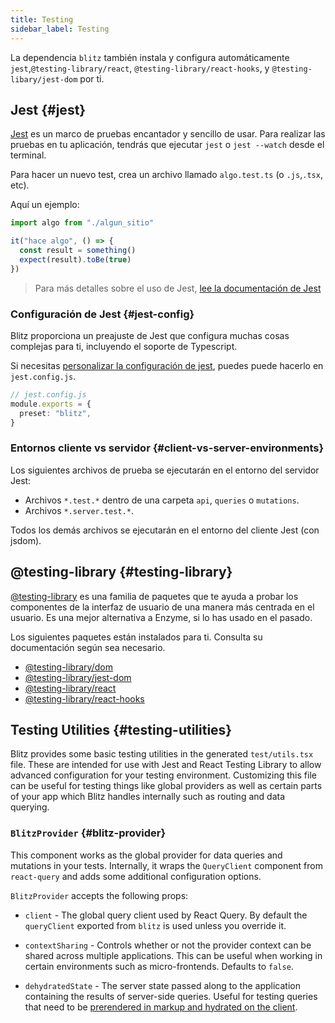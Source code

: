 ```yaml
---
title: Testing
sidebar_label: Testing
---
```


La dependencia `blitz` también instala y configura automáticamente `jest`,`@testing-library/react`, `@testing-library/react-hooks`, y
`@testing-libary/jest-dom` por ti.

## Jest {#jest}

[Jest](https://jestjs.io/) es un marco de pruebas encantador y sencillo
de usar. Para realizar las pruebas en tu aplicación, tendrás que ejecutar `jest` o `jest --watch` desde el terminal.

Para hacer un nuevo test, crea un archivo llamado `algo.test.ts` (o `.js`,`.tsx`, etc). 

Aquí un ejemplo:

```ts
import algo from "./algun_sitio"

it("hace algo", () => {
  const result = something()
  expect(result).toBe(true)
})
```

> Para más detalles sobre el uso de Jest,
> [lee la documentación de Jest](https://jestjs.io/es-ES/docs/using-matchers)

### Configuración de Jest {#jest-config}

Blitz proporciona un preajuste de Jest que configura muchas cosas complejas para ti, incluyendo el soporte de Typescript.

Si necesitas
[personalizar la configuración de jest](https://jestjs.io/docs/en/configuration), puedes
puede hacerlo en `jest.config.js`.

```ts
// jest.config.js
module.exports = {
  preset: "blitz",
}
```

### Entornos cliente vs servidor {#client-vs-server-environments}

Los siguientes archivos de prueba se ejecutarán en el entorno del servidor Jest:

- Archivos `*.test.*` dentro de una carpeta `api`, `queries` o `mutations`.
- Archivos `*.server.test.*`.

Todos los demás archivos se ejecutarán en el entorno del cliente Jest (con jsdom).

## @testing-library {#testing-library}

[@testing-library](https://testing-library.com/docs/) es una familia de
paquetes que te ayuda a probar los componentes de la interfaz de usuario de una manera más centrada en el usuario. Es una mejor
alternativa a Enzyme, si lo has usado en el pasado.

Los siguientes paquetes están instalados para ti. Consulta su documentación según sea necesario.

- [@testing-library/dom](https://testing-library.com/docs/dom-testing-library/intro)
- [@testing-library/jest-dom](https://testing-library.com/docs/ecosystem-jest-dom)
- [@testing-library/react](https://testing-library.com/docs/react-testing-library/intro)
- [@testing-library/react-hooks](https://react-hooks-testing-library.com/)

## Testing Utilities {#testing-utilities}

Blitz provides some basic testing utilities in the generated
`test/utils.tsx` file. These are intended for use with Jest and React
Testing Library to allow advanced configuration for your testing
environment. Customizing this file can be useful for testing things like
global providers as well as certain parts of your app which Blitz handles
internally such as routing and data querying.

### `BlitzProvider` {#blitz-provider}

This component works as the global provider for data queries and mutations
in your tests. Internally, it wraps the `QueryClient` component from
`react-query` and adds some additional configuration options.

`BlitzProvider` accepts the following props:

- `client` - The global query client used by React Query. By default the
  `queryClient` exported from `blitz` is used unless you override it.

- `contextSharing` - Controls whether or not the provider context can be
  shared across multiple applications. This can be useful when working in
  certain environments such as micro-frontends. Defaults to `false`.

- `dehydratedState` - The server state passed along to the application
  containing the results of server-side queries. Useful for testing
  queries that need to be
  [prerendered in markup and hydrated on the client](https://react-query.tanstack.com/guides/ssr#using-hydration).
